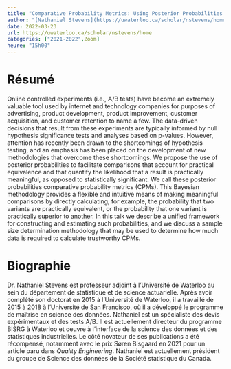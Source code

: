 ```yaml
---
title: "Comparative Probability Metrics: Using Posterior Probabilities to Account for Practical Equivalence in A/B tests"
author: "[Nathaniel Stevens](https://uwaterloo.ca/scholar/nstevens/home)"
date: 2022-03-23
url: https://uwaterloo.ca/scholar/nstevens/home
categories: ["2021-2022",Zoom]
heure: "15h00"
---
```


# Résumé

Online controlled experiments (i.e., A/B tests) have become an extremely valuable tool used by internet and technology companies for purposes of advertising, product development, product improvement, customer acquisition, and customer retention to name a few. The data-driven decisions that result from these experiments are typically informed by null hypothesis significance tests and analyses based on p-values. However, attention has recently been drawn to the shortcomings of hypothesis testing, and an emphasis has been placed on the development of new methodologies that overcome these shortcomings. We propose the use of posterior probabilities to facilitate comparisons that account for practical equivalence and that quantify the likelihood that a result is practically meaningful, as opposed to statistically significant. We call these posterior probabilities comparative probability metrics (CPMs). This Bayesian methodology provides a flexible and intuitive means of making meaningful comparisons by directly calculating, for example, the probability that two variants are practically equivalent, or the probability that one variant is practically superior to another. In this talk we describe a unified framework for constructing and estimating such probabilities, and we discuss a sample size determination methodology that may be used to determine how much data is required to calculate trustworthy CPMs.

# Biographie

Dr. Nathaniel Stevens est professeur adjoint à l'Université de Waterloo au sein du département de statistique et de science actuarielle. Après avoir complété son doctorat en 2015 à l'Université de Waterloo, il a travaillé de 2015 à 2018 à l'Université de San Francisco, où il a développé le programme de maîtrise en science des données. Nathaniel est un spécialiste des devis expérimentaux et des tests A/B. Il est actuellement directeur du programme BISRG à Waterloo et oeuvre à l'interface de la science des données et des statistiques industrielles. Le côté novateur de ses publications a été récompensé, notamment avec le prix  Søren Bisgaard en 2021 pour un article paru dans *Quality Engineering*. Nathaniel est actuellement président du groupe de Science des données de la Société statistique du Canada.


